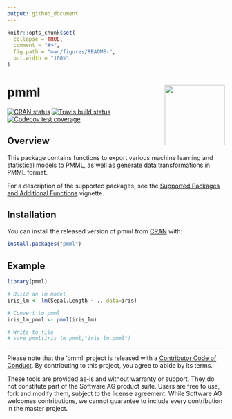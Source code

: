 ```yaml
---
output: github_document
---
```


<!-- README.md is generated from README.Rmd. Please edit that file -->

```r
knitr::opts_chunk$set(
  collapse = TRUE,
  comment = "#>",
  fig.path = "man/figures/README-",
  out.width = "100%"
)
```
# pmml <a href='https://CRAN.R-project.org/package=pmml'><img src='man/figures/logo3.png' align="right" height="139" /></a>

<!-- badges: start -->
[![CRAN status](https://www.r-pkg.org/badges/version/pmml)](https://cran.r-project.org/package=pmml)
[![Travis build status](https://travis-ci.org/SoftwareAG/r-pmml.svg?branch=master)](https://travis-ci.org/SoftwareAG/r-pmml)
[![Codecov test coverage](https://codecov.io/gh/SoftwareAG/r-pmml/branch/master/graph/badge.svg)](https://codecov.io/gh/SoftwareAG/r-pmml?branch=master)
<!-- badges: end -->

## Overview

This package contains functions to export various machine learning and statistical models to PMML, as well as generate data transformations in PMML format.

For a description of the supported packages, see the [Supported Packages and Additional Functions](https://softwareag.github.io/r-pmml/articles/packages_and_functions.html) vignette.

## Installation

You can install the released version of pmml from [CRAN](https://CRAN.R-project.org/package=pmml) with:

``` r
install.packages("pmml")
```

## Example

```r
library(pmml)

# Build an lm model
iris_lm <- lm(Sepal.Length ~ ., data=iris)

# Convert to pmml
iris_lm_pmml <- pmml(iris_lm)

# Write to file
# save_pmml(iris_lm_pmml,"iris_lm.pmml")
```

---
Please note that the 'pmml' project is released with a [Contributor Code of Conduct](https://github.com/SoftwareAG/r-pmml/blob/master/.github/CODE_OF_CONDUCT.md). By contributing to this project, you agree to abide by its terms.


These tools are provided as-is and without warranty or support. They do not constitute part of the Software AG product suite. Users are free to use, fork and modify them, subject to the license agreement. While Software AG welcomes contributions, we cannot guarantee to include every contribution in the master project.
